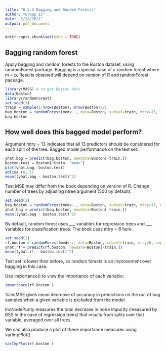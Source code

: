 ---
title: "8.3.3 Bagging and Random Forests"
author: "Group 15"
date: "2/28/2021"
output: pdf_document
---

```{r setup, include=FALSE}
knitr::opts_chunk$set(echo = TRUE) 
```

## Bagging random forest

Apply bagging and random forests to the Boston dataset, using randomForest package.
Bagging is a special case of a random forest where m = p.
Results obtained will depend on version of R and randomForest package.

```{r bagging and random forests}
library(MASS) # to get Boston data
data(Boston)
library(randomForest)
set.seed(1)
train = sample(1:nrow(Boston), nrow(Boston)/2)
bag.boston = randomForest(medv~., data=Boston, subset=train, mtry=13, importance=TRUE)
bag.boston
```

## How well does this bagged model perform?

Argument mtry = 13 indicates that all 13 predictors should be considered for each split of the tree.
Bagged model performance on the test set:

```{r model on test set}
yhat.bag = predict(bag.boston, newdata=Boston[-train,])
boston.test = Boston[-train, "medv"]
plot(yhat.bag, boston.test)
abline (0, 1)
mean((yhat.bag - boston.test)^2)
```

Test MSE may differ from the book depending on version of R. 
Change number of trees by adjusting ntree argument (500 by default).
```{r}
set.seed(1)
bag.boston = randomForest(medv~., data=Boston, subset=train, mtry=13, ntree=25)
yhat.bag = predict(bag.boston, newdata=Boston[-train,])
mean((yhat.bag - boston.test)^2)
```
By default, random forest uses ___ variables for regression trees and ___ variables for classification trees.
The book uses mtry = 6 here.

```{r}
set.seed(1)
rf.boston = randomForest(medv~., data=Boston, subset=train, mtry=6, importance=TRUE)
yhat.rf = predict(rf.boston, newdata=Boston[-train,])
mean((yhat.rf - boston.test)^2)
```
Test set is lower than before, so random forests is an improvement over bagging in this case.

Use importance() to view the importance of each variable:

```{r}
importance(rf.boston )
```
%IncMSE gives mean decrease of accuracy in predictions on the out of bag samples
when a given variable is excluded from the model.

IncNodePurity measures the total decrease in node impurity (measured by RSS in the case 
of regression trees) that results from splits over that variable, averaged over all trees.

We can also produce a plot of these importance measures using varImpPlot(). 

```{r}
varImpPlot(rf.boston )
```

